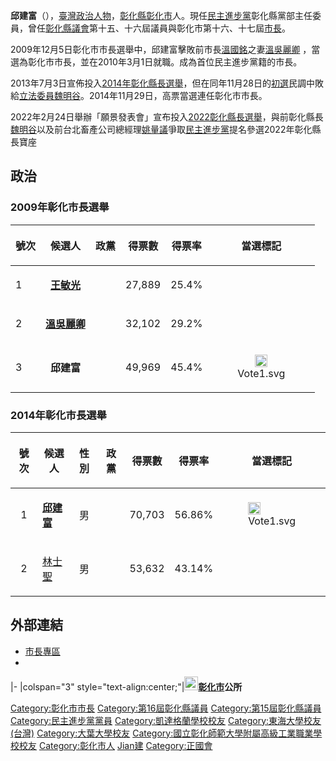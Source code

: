 {{Infobox_officeholder
| name = 邱建富
| image name =
| width = 
| office = [[File:Seal_of_Changhua_City.jpg|25px]][[彰化市|彰化市]]第16-17屆[[彰化市市長|市長]]
| term_start = 2010年3月1日
| term_end= 2018年12月25日
| predecessor = [[溫國銘|溫國銘]]
| successor = [[林世賢_(政治人物)|林世賢]]
| office1 = [[File:Flag_of_Changhua_County.svg|25px]][[彰化縣議會|彰化縣議會]]第15-16屆議員
| term_start1 = 2002年3月1日
| term_end1 = 2010年3月1日
| constituency1 = 第一選區（[[彰化市|彰化市]]、[[花壇鄉|花壇鄉]]、[[芬園鄉|芬園鄉]]）
| period = 
| Sex = 男 
| Native place = 
| date of birth = {{Birth date and age|1960|11|29}}
| nationality =  {{ROC}}
| party = {{Dpp}}
| place of birth = {{TWN}}[[彰化縣|彰化縣]][[彰化市|彰化市]] 
| date of death = 
| place of death = 
| educate = 
*[[彰化縣彰化市中山國民小學|彰化縣彰化市中山國民小學]]
*[[彰化縣立陽明國民中學|彰化縣立陽明國民中學]]
*[[國立彰化師範大學附屬高級工業職業學校|臺灣省立彰化高級工業職業學校]]
*[[國立嘉義大學|臺灣省立嘉義農業專科學校]]  
*[[大葉大學|大葉大學]]國企所碩士
*[[凱達格蘭學校|凱達格蘭學校]]結業 
*[[東海大學_(台灣)|東海大學]]企業研究班結業
| past = 
*彰化縣議會第十五、十六屆議員  
*彰化縣議會民進黨黨團幹事長、召集人  
*彰化市調解委員  
*彰化縣家具公會理事長  
*彰化縣八卦山民主福利協會會長  
*青商總會副執行長  
*彰化青商特友會主席2005年至2006年度主席  
*彰化縣慢速壘球聯誼會長  
*彰化縣邱氏宗親會理事長  
*謝長廷蘇貞昌競選總統彰化縣競選總部執行總幹事  
*[[中國青年救國團|中國青年救國團]]彰化市團委會2008年至2009年度副會長  
*[[File:Seal_of_Changhua_City.jpg|25px]]彰化市第16－17屆市長
*行政院政務顧問
*民進黨彰化縣黨部主任委員
}}

'''邱建富'''（{{bd|1960年|11月29日|catIdx=Qiu邱}}），[[臺灣|臺灣]][[政治人物|政治人物]]，[[彰化縣|彰化縣]][[彰化市|彰化市]]人。現任[[民主進步黨|民主進步黨]]彰化縣黨部主任委員，曾任[[彰化縣議會|彰化縣議會]]第十五、十六屆議員與彰化市第十六、十七屆[[彰化市市長|市長]]。

2009年12月5日彰化市市長選舉中，邱建富擊敗前市長[[溫國銘|溫國銘]]之妻[[溫吳麗卿|溫吳麗卿]] ，當選為彰化市市長，並在2010年3月1日就職。成為首位民主進步黨籍的市長。

2013年7月3日宣佈投入[[2014年中華民國地方公職人員選舉|2014年彰化縣長選舉]]，但在同年11月28日的[[2013年－2014年民主進步黨直轄市長及縣市長提名作業|初選]]民調中敗給[[立法委員|立法委員]][[魏明谷|魏明谷]]。2014年11月29日，高票當選連任彰化市市長。

2022年2月24日舉辦「願景發表會」宣布投入[[2022年中華民國地方公職人員選舉|2022彰化縣長選舉]]，與前彰化縣長[[魏明谷|魏明谷]]以及前台北畜產公司總經理[[姚量議|姚量議]]爭取[[民主進步黨|民主進步黨]]提名參選2022年彰化縣長寶座

==政治==
===2009年彰化市長選舉===
{|class=wikitable
!號次
!候選人
!政黨
!得票數
!得票率
!當選標記
|-
|1
|align="center"|'''[[王敏光|王敏光]]'''
|{{Kmt}}
|align="right"|27,889
|align="right"|25.4%
|
|-
|2
|align="center"|'''[[溫吳麗卿|溫吳麗卿]]'''
|{{Kmt}}
|align="right"|32,102
|align="right"|29.2%
|
|-
|3
|align="center"|'''邱建富'''
|{{Dpp}}
|align="right"|49,969
|align="right"|45.4%
|align="center"|[[File:Vote1.svg|20px]]
|}

===2014年彰化市長選舉===
{|class=wikitable
!號次
!候選人
!性別
!政黨
!得票數
!得票率
!當選標記
|-
|align="center"|1
|'''[[邱建富|邱建富]]'''
|align="center"|男
|{{Dpp}}
|align="right"|70,703
|align="right"|56.86%
| [[File:Vote1.svg|20px]]</div>
|-
|align="center"|2
|[[林士聖|林士聖]]
|align="center"|男
|{{Kmt}}
|align="right"|53,632
|align="right"|43.14%
| 
|}

==外部連結==
*[https://web.archive.org/web/20170615073316/http://www.changhua.gov.tw/?index=public_co&fun_id=2 市長專區]
*{{Facebook|chenfu168}}

{{start box}}
{{s-gov}}
|-
|colspan="3" style="text-align:center;"|[[File:Seal_of_Changhua_City.jpg|22px]]'''[[彰化市|彰化市]]公所'''
{{s-before|[[溫國銘|溫國銘]]}}
{{s-title|[[彰化市|彰化市市長]]<br><small>第十六、十七屆<br>2010年3月1日－2018年12月25日}}
{{s-after|[[林世賢_(政治人物)|林世賢]]}}
{{end box}}

{{DEFAULTSORT:Qiu邱}}
[[Category:彰化市市長|Category:彰化市市長]]
[[Category:第16屆彰化縣議員|Category:第16屆彰化縣議員]]
[[Category:第15屆彰化縣議員|Category:第15屆彰化縣議員]]
[[Category:民主進步黨黨員|Category:民主進步黨黨員]]
[[Category:凱達格蘭學校校友|Category:凱達格蘭學校校友]]
[[Category:東海大學校友_(台灣)|Category:東海大學校友 (台灣)]]
[[Category:大葉大學校友|Category:大葉大學校友]]
[[Category:國立彰化師範大學附屬高級工業職業學校校友|Category:國立彰化師範大學附屬高級工業職業學校校友]]
[[Category:彰化市人|Category:彰化市人]]
[[Category:邱姓|Jian建]]
[[Category:正國會|Category:正國會]]